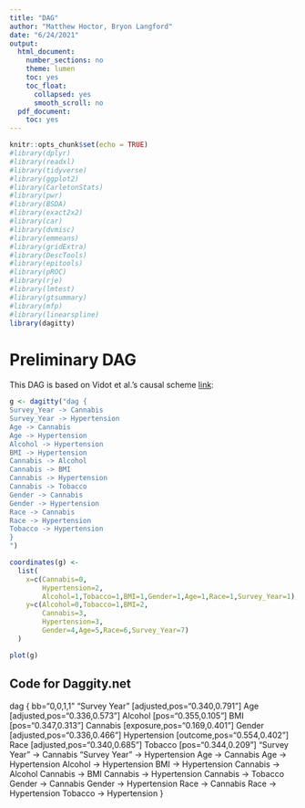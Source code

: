 ```yaml
---
title: "DAG"
author: "Matthew Hoctor, Bryon Langford"
date: "6/24/2021"
output:
  html_document:
    number_sections: no
    theme: lumen
    toc: yes
    toc_float:
      collapsed: yes
      smooth_scroll: no
  pdf_document:
    toc: yes
---
```


```r
knitr::opts_chunk$set(echo = TRUE)
#library(dplyr)
#library(readxl)
#library(tidyverse)
#library(ggplot2)
#library(CarletonStats)
#library(pwr)
#library(BSDA)
#library(exact2x2)
#library(car)
#library(dvmisc)
#library(emmeans)
#library(gridExtra)
#library(DescTools)
#library(epitools)
#library(pROC)
#library(rje)
#library(lmtest)
#library(gtsummary)
#library(mfp)
#library(linearspline)
library(dagitty)
```

# Preliminary DAG

This DAG is based on Vidot et al.'s causal scheme [link](https://pubmed.ncbi.nlm.nih.gov/31439096/):

```r
g <- dagitty("dag {
Survey_Year -> Cannabis
Survey_Year -> Hypertension
Age -> Cannabis
Age -> Hypertension
Alcohol -> Hypertension
BMI -> Hypertension
Cannabis -> Alcohol
Cannabis -> BMI
Cannabis -> Hypertension
Cannabis -> Tobacco
Gender -> Cannabis
Gender -> Hypertension
Race -> Cannabis
Race -> Hypertension
Tobacco -> Hypertension
}
")

coordinates(g) <- 
  list(
    x=c(Cannabis=0,
        Hypertension=2,
        Alcohol=1,Tobacco=1,BMI=1,Gender=1,Age=1,Race=1,Survey_Year=1),
    y=c(Alcohol=0,Tobacco=1,BMI=2,
        Cannabis=3,
        Hypertension=3,
        Gender=4,Age=5,Race=6,Survey_Year=7)
  )

plot(g)
```

## Code for Daggity.net

dag {
bb="0,0,1,1"
"Survey Year" [adjusted,pos="0.340,0.791"]
Age [adjusted,pos="0.336,0.573"]
Alcohol [pos="0.355,0.105"]
BMI [pos="0.347,0.313"]
Cannabis [exposure,pos="0.169,0.401"]
Gender [adjusted,pos="0.336,0.466"]
Hypertension [outcome,pos="0.554,0.402"]
Race [adjusted,pos="0.340,0.685"]
Tobacco [pos="0.344,0.209"]
"Survey Year" -> Cannabis
"Survey Year" -> Hypertension
Age -> Cannabis
Age -> Hypertension
Alcohol -> Hypertension
BMI -> Hypertension
Cannabis -> Alcohol
Cannabis -> BMI
Cannabis -> Hypertension
Cannabis -> Tobacco
Gender -> Cannabis
Gender -> Hypertension
Race -> Cannabis
Race -> Hypertension
Tobacco -> Hypertension
}



